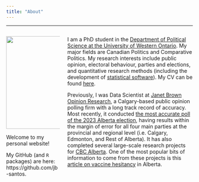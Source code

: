 ---
title: "About"
---


--------------------------------------------------------------------------------


:::: {style="display: flex; grid-column-gap: 20px;"}

::: {.column width="30%"}


<img src="jbs.jpg" style="width:250px">

Welcome to my personal website! 

My GitHub (and `R` packages) are here: https://github.com/jb-santos.

:::


::: {.column width="70%"}

I am a PhD student in the [Department of Political Science at the University of Western Ontario](https://politicalscience.uwo.ca/index.html). My major fields are Canadian Politics and Comparative Politics. My research interests include public opinion, electoral behaviour, parties and elections, and quantitative research methods (including the development of [statistical software](https://github.com/jb-santos/svyEffects)). My CV can be found [here](jbs_cv.pdf).

Previously, I was Data Scientist at [Janet Brown Opinion Research](http://planetjanet.ca/), a Calgary-based public opinion polling firm with a long track record of accuracy. Most recently, it conducted [the most accurate poll of the 2023 Alberta election](https://static.wixstatic.com/media/586d9d_ff795606f0704167b187ac7585e06c33~mv2.png/v1/fill/w_992,h_815,al_c,q_90,usm_0.66_1.00_0.01,enc_auto/586d9d_ff795606f0704167b187ac7585e06c33~mv2.png), having results within the margin of error for all four main parties at the provincial and regional level (i.e. Calgary, Edmonton, and Rest of Alberta). It has also completed several large-scale research projects for [CBC Alberta](https://www.planetjanet.ca/special-projects). One of the most popular bits of information to come from these projects is this [article on vaccine hesitancy](https://www.cbc.ca/news/canada/calgary/road-ahead-poll-alberta-covid-vaccine-hesitant-1.6024067) in Alberta.

:::

::::
